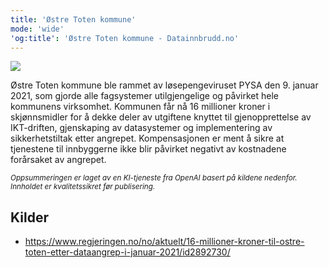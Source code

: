```yaml
---
title: 'Østre Toten kommune'
mode: 'wide'
'og:title': 'Østre Toten kommune - Datainnbrudd.no'
---
```


<Frame>
<img src="/images/ostre-toten-kommune.png" noZoom/>
</Frame>

Østre Toten kommune ble rammet av løsepengeviruset PYSA den 9. januar 2021, som gjorde alle fagsystemer utilgjengelige og påvirket hele kommunens virksomhet. Kommunen får nå 16 millioner kroner i skjønnsmidler for å dekke deler av utgiftene knyttet til gjenopprettelse av IKT-driften, gjenskaping av datasystemer og implementering av sikkerhetstiltak etter angrepet. Kompensasjonen er ment å sikre at tjenestene til innbyggerne ikke blir påvirket negativt av kostnadene forårsaket av angrepet.

<sup><i>Oppsummeringen er laget av en KI-tjeneste fra OpenAI basert på kildene nedenfor. Innholdet er kvalitetssikret før publisering.</i></sup>

## Kilder
- https://www.regjeringen.no/no/aktuelt/16-millioner-kroner-til-ostre-toten-etter-dataangrep-i-januar-2021/id2892730/
